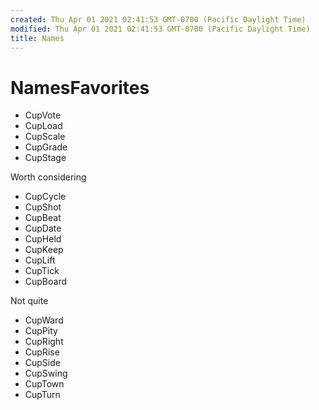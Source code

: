 ```yaml
---
created: Thu Apr 01 2021 02:41:53 GMT-0700 (Pacific Daylight Time)
modified: Thu Apr 01 2021 02:41:53 GMT-0700 (Pacific Daylight Time)
title: Names
---
```

# NamesFavorites
* CupVote
* CupLoad
* CupScale
* CupGrade
* CupStage

Worth considering
* CupCycle
* CupShot
* CupBeat
* CupDate
* CupHeld
* CupKeep
* CupLift
* CupTick
* CupBoard

Not quite
* CupWard
* CupPity
* CupRight
* CupRise
* CupSide
* CupSwing
* CupTown
* CupTurn

